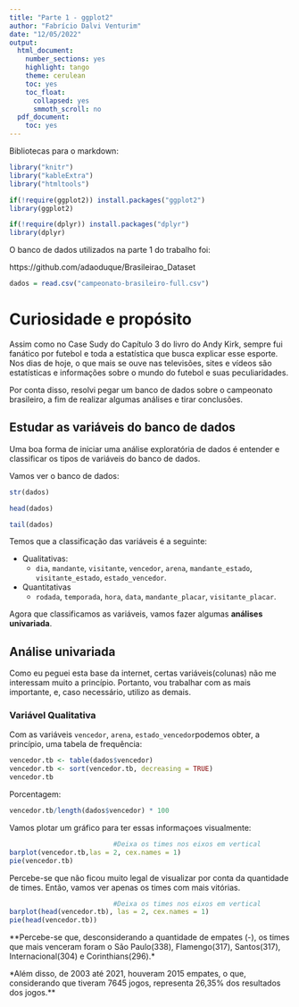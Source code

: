 ```yaml
---
title: "Parte 1 - ggplot2"
author: "Fabrício Dalvi Venturim"
date: "12/05/2022"
output:
  html_document:
    number_sections: yes
    highlight: tango
    theme: cerulean
    toc: yes
    toc_float:
      collapsed: yes
      smmoth_scroll: no
  pdf_document:
    toc: yes
---
```

Bibliotecas para o markdown:

```r
library("knitr")
library("kableExtra")
library("htmltools")
```

```r
if(!require(ggplot2)) install.packages("ggplot2")
library(ggplot2)

if(!require(dplyr)) install.packages("dplyr")
library(dplyr)
```
O banco de dados utilizados na parte 1 do trabalho foi:

https://github.com/adaoduque/Brasileirao_Dataset

```r
dados = read.csv("campeonato-brasileiro-full.csv")
```

# Curiosidade e propósito

Assim como no Case Sudy do Capítulo 3 do livro do Andy Kirk, sempre fui fanático por futebol e toda a estatística que busca explicar esse esporte. Nos dias de hoje, o que mais se ouve nas televisões, sites e vídeos são estatísticas e informações sobre o mundo do futebol e suas peculiaridades.

Por conta disso, resolvi pegar um banco de dados sobre o campeonato brasileiro, a fim de realizar algumas análises e tirar conclusões. 

## Estudar as variáveis do banco de dados

Uma boa forma de iniciar uma análise exploratória de dados é entender e classificar os tipos de variáveis do banco de dados.

Vamos ver o banco de dados:

```r
str(dados)
```
```r
head(dados)
```

```r
tail(dados)
```

Temos que a classificação das variáveis é a seguinte:

* Qualitativas:
  + `dia`, `mandante`, `visitante`, `vencedor`, `arena`, `mandante_estado`, `visitante_estado`, `estado_vencedor`.

* Quantitativas
  + `rodada`, `temporada`, `hora`, `data`, `mandante_placar`, `visitante_placar`.

Agora que classificamos as variáveis, vamos fazer algumas **análises univariada**.

## Análise univariada

Como eu peguei esta base da internet, certas variáveis(colunas) não me interessam muito a princípio. Portanto, vou trabalhar com as mais importante, e, caso necessário, utilizo as demais.

### Variável Qualitativa

Com as variáveis `vencedor`, `arena`, `estado_vencedor`podemos obter, a princípio, uma tabela de frequência:

```r
vencedor.tb <- table(dados$vencedor)
vencedor.tb <- sort(vencedor.tb, decreasing = TRUE)
vencedor.tb
```

Porcentagem:

```r
vencedor.tb/length(dados$vencedor) * 100
```


Vamos plotar um gráfico para ter essas informaçoes visualmente:

```r

                          #Deixa os times nos eixos em vertical
barplot(vencedor.tb,las = 2, cex.names = 1)
pie(vencedor.tb)
```

Percebe-se que não ficou muito legal de visualizar por conta da quantidade de times. Então, vamos ver apenas os times com mais vitórias.

```r
                          #Deixa os times nos eixos em vertical
barplot(head(vencedor.tb), las = 2, cex.names = 1)
pie(head(vencedor.tb))

```

**Percebe-se que, desconsiderando a quantidade de empates (-), os times que mais venceram foram o São Paulo(338), Flamengo(317), Santos(317), Internacional(304) e Corinthians(296).*

*Além disso, de 2003 até 2021, houveram 2015 empates, o que, considerando que tiveram 7645 jogos, representa  26,35% dos resultados dos jogos.**
